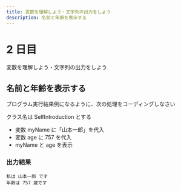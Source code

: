 ```yaml
---
title: 変数を理解しよう・文字列の出力をしよう
description: 名前と年齢を表示する
---
```


# 2 日目

変数を理解しよう・文字列の出力をしよう

## 名前と年齢を表示する

プログラム実行結果例になるように、次の処理をコーディングしなさい

クラス名は SelfIntroduction とする

- 変数 myName に「山本一郎」を代入
- 変数 age に 757 を代入
- myName と age を表示

### 出力結果

```
私は 山本一郎 です
年齢は 757 歳です
```
